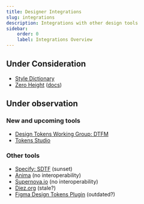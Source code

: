 ```yaml
---
title: Designer Integrations
slug: integrations
description: Integrations with other design tools
sidebar:
    order: 0
    label: Integrations Overview
---
```


## Under Consideration

-   [Style Dictionary](https://styledictionary.com/)
-   [Zero Height](https://zeroheight.com/) ([docs](https://shorturl.at/8odYV))

## Under observation

### New and upcoming tools

-   [Design Tokens Working Group: DTFM](https://tr.designtokens.org/format/)
-   [Tokens Studio](https://tokens.studio/studio)

### Other tools

-   [Specify: SDTF](https://specifyapp.com/design-token-format) (sunset)
-   [Anima](https://www.animaapp.com/design-system-automation/design-token-automation)
    (no interoperability)
-   [Supernova.io](https://www.supernova.io/) (no interoperability)
-   [Diez.org](https://diez.org/) (stale?)
-   [Figma Design Tokens Plugin](https://shorturl.at/VqC1k) (outdated?)

